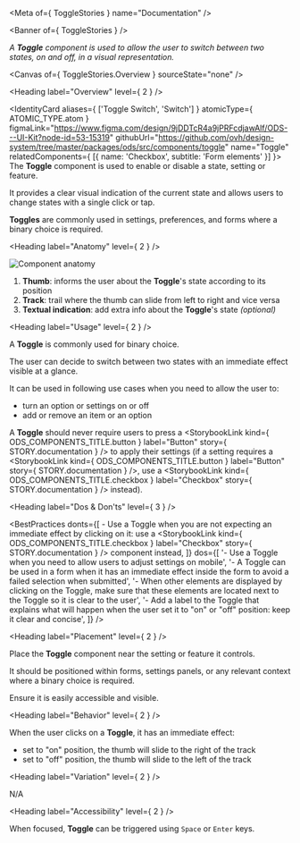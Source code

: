 
<Meta of={ ToggleStories } name="Documentation" />

<Banner of={ ToggleStories } />

_A **Toggle** component is used to allow the user to switch between two states, on and off, in a visual representation._

<Canvas of={ ToggleStories.Overview } sourceState="none" />

<Heading label="Overview" level={ 2 } />

<IdentityCard aliases={ ['Toggle Switch', 'Switch'] }
              atomicType={ ATOMIC_TYPE.atom }
              figmaLink="https://www.figma.com/design/9jDDTcR4a9jPRFcdjawAlf/ODS---UI-Kit?node-id=53-15319"
              githubUrl="https://github.com/ovh/design-system/tree/master/packages/ods/src/components/toggle"
              name="Toggle"
              relatedComponents={ [{ name: 'Checkbox', subtitle: 'Form elements' }] }>
  The **Toggle** component is used to enable or disable a state, setting or feature.

  It provides a clear visual indication of the current state and allows users to change states with a single click or
  tap.

  **Toggles** are commonly used in settings, preferences, and forms where a binary choice is required.
</IdentityCard>

<Heading label="Anatomy" level={ 2 } />

![Component anatomy](components/toggle/anatomy.png "Component anatomy")

1. **Thumb**: informs the user about the **Toggle**'s state according to its position
2. **Track**: trail where the thumb can slide from left to right and vice versa
3. **Textual indication**: add extra info about the **Toggle**'s state _(optional)_

<Heading label="Usage" level={ 2 } />

A **Toggle** is commonly used for binary choice.

The user can decide to switch between two states with an immediate effect visible at a glance.

It can be used in following use cases when you need to allow the user to:
- turn an option or settings on or off
- add or remove an item or an option

A **Toggle** should never require users to press a <StorybookLink kind={ ODS_COMPONENTS_TITLE.button } label="Button" story={ STORY.documentation } /> to apply their settings (if a setting requires a <StorybookLink kind={ ODS_COMPONENTS_TITLE.button } label="Button" story={ STORY.documentation } />, use a <StorybookLink kind={ ODS_COMPONENTS_TITLE.checkbox } label="Checkbox" story={ STORY.documentation } /> instead).

<Heading label="Dos & Don'ts" level={ 3 } />

<BestPractices
  donts={[
    <span>- Use a Toggle when you are not expecting an immediate effect by clicking on it: use a <StorybookLink kind={ ODS_COMPONENTS_TITLE.checkbox } label="Checkbox" story={ STORY.documentation } /> component instead</span>,
  ]}
  dos={[
    '- Use a Toggle when you need to allow users to adjust settings on mobile',
    '- A Toggle can be used in a form when it has an immediate effect inside the form to avoid a failed selection when submitted',
    '- When other elements are displayed by clicking on the Toggle, make sure that these elements are located next to the Toggle so it is clear to the user',
    '- Add a label to the Toggle that explains what will happen when the user set it to "on" or "off" position: keep it clear and concise',
  ]}
/>

<Heading label="Placement" level={ 2 } />

Place the **Toggle** component near the setting or feature it controls.

It should be positioned within forms, settings panels, or any relevant context where a binary choice is required.

Ensure it is easily accessible and visible.

<Heading label="Behavior" level={ 2 } />

When the user clicks on a **Toggle**, it has an immediate effect:
- set to "on" position, the thumb will slide to the right of the track
- set to "off" position, the thumb will slide to the left of the track

<Heading label="Variation" level={ 2 } />

N/A

<Heading label="Accessibility" level={ 2 } />

When focused, **Toggle** can be triggered using `Space` or `Enter` keys.
